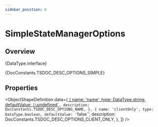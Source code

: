 ```yaml
---
sidebar_position: 6
---
```



# SimpleStateManagerOptions

## Overview

<TypeDisplay>{DataType.interface}</TypeDisplay>

<MarkdownWrapper>{DocConstants.TSDOC_DESC_OPTIONS_SIMPLE}</MarkdownWrapper>

## Properties

<ObjectShapeDefinition
  data={[
    {
      name: 'name',
      type: DataType.string,
      defaultValue: `[\`undefined\`](${DocConstants.TYPE_REFERENCE_URL_UNDEFINED})`,
      description: DocConstants.TSDOC_DESC_OPTIONS_NAME,
    },
    {
      name: 'clientOnly',
      type: DataType.boolean,
      defaultValue: '`false`',
      description: DocConstants.TSDOC_DESC_OPTIONS_CLIENT_ONLY,
    },
  ]}
/>
